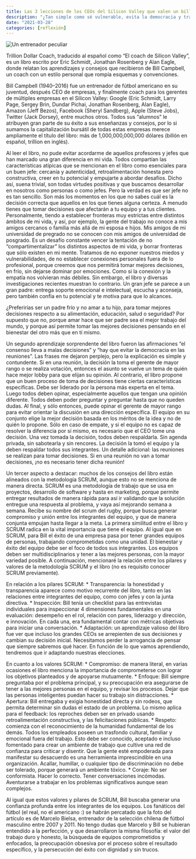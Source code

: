 ```yaml
---
title: Las 3 lecciones de los CEOs del Silicon Valley que valen un billón de dólares
description: "¿Tan simple como sé vulnerable, evita la democracia y trabaja en equipo?"
date: "2021-03-28"
categories: [reflexión]
---
```


![](../_images/2021-03-28-trillion-dollar-coach/bielsa.jpeg "Un entrenador peculiar")

Trillion Dollar Coach, traducido al español como “El coach de Silicon Valley”, es un libro escrito por Eric Schmidt, Jonathan Rosenberg y Alan Eagle, donde relatan los aprendizajes y consejos que recibieron de Bill Campbell, un coach con un estilo personal que rompía esquemas y convenciones.

Bill Campbell (1940–2016) fue un entrenador de fútbol americano en su juventud, después CEO de empresas, y finalmente coach para los gerentes de múltiples empresas en el Silicon Valley: Google (Eric Schmidt, Larry Page, Sergey Brin, Dundar Pichai, Jonathan Rosenberg, Alan Eagle), Amazon (Jeff Bezos), Facebook (Sheryl Sandberg), Apple (Steve Jobs), Twitter (Jack Dorsey), entre muchos otros. Todos sus “alumnos” le atribuyen gran parte de su éxito a sus enseñanzas y consejos, por lo si sumamos la capitalización bursátil de todas estas empresas merece ampliamente el título del libro: más de 1,000,000,000,000 dólares (billón en español, trillion en inglés).

Al leer el libro, no pude evitar acordarme de aquellos profesores y jefes que han marcado una gran diferencia en mi vida. Todos compartían las características atípicas que se mencionan en el libro como esenciales para un buen jefe: cercanía y autenticidad, retroalimentación honesta pero constructiva, creer en tu potencial y empujarte a abordar desafíos. Dicho así, suena trivial, son todas virtudes positivas y que buscamos desarrollar en nosotros como personas o como jefes. Pero la verdad es que ser jefe no es tan sencillo. Son más los momentos en los que no sabes cuál es la decisión correcta que aquellos en los que tienes alguna certeza. A menudo tienes que tomar decisiones que afectarán a tu equipo y a tus clientes. Personalmente, tiendo a establecer fronteras muy estrictas entre distintos ámbitos de mi vida, y así, por ejemplo, la gente del trabajo no conoce a mis amigos cercanos o familia más allá de mi esposa e hijos. Mis amigos de mi universidad de pregrado no se conocen con mis amigos de universidad de posgrado. Es un desafío constante vencer la tentación de no “compartimentalizar” los distintos aspectos de mi vida, y borrar fronteras que sólo existen en mi mente. Tratamos de no exponer nuestros miedos y vulnerabilidades, de no establecer conexiones personales fuera de lo profesional, porque creemos que nos permitirá tomar mejores decisiones, en frío, sin dejarse dominar por emociones. Como si la conexión y la empatía nos volvieran más débiles. Sin embargo, el libro y diversas investigaciones recientes muestran lo contrario.
Un gran jefe se parece a un gran padre: entrega soporte emocional e intelectual, escucha y aconseja, pero también confía en tu potencial y te motiva para que lo alcances.

¿Preferirías ser un padre frío y no amar a tu hijo, para tomar mejores decisiones respecto a su alimentación, educación, salud o seguridad? Por supuesto que no, porque amar hace que ser padre sea el mejor trabajo del mundo, y porque así permite tomar las mejores decisiones pensando en el bienestar del otro más que en tí mismo.

Un segundo aprendizaje sorprendente del libro fueron las afirmaciones “el consenso lleva a malas decisiones” y “hay que evitar la democracia en las reuniones”. Las frases me dejaron perplejo, pero la explicación es simple y contundente. Si en una reunión, la decisión la toma el gerente de mayor rango o se realiza votación, entonces el asunto se vuelve un tema de quién hace mejor lobby para que elijan su opinión. Al contrario, el libro propone que un buen proceso de toma de decisiones tiene ciertas características específicas. Debe ser liderado por la persona más experta en el tema. Luego todos deben opinar, especialmente aquellos que tengan una opinión diferente. Todos deben poder preguntar y preguntar hasta que no queden dudas. Al final, y sólo entonces, puede opinar el gerente de mayor rango para evitar orientar la discusión en una dirección específica. El equipo en su conjunto elige la mejor decisión basada en los méritos de la idea y no de quién lo propone. Sólo en caso de empate, y si el equipo no es capaz de resolver la diferencia por sí mismo, es necesario que el CEO tome una decisión. Una vez tomada la decisión, todos deben respaldarla. Sin agenda privada, sin sabotearla y sin rencores. La decisión la tomó el equipo y la deben respaldar todos sus integrantes. Un detalle adicional: las reuniones se realizan para tomar decisiones. Si en una reunión no van a tomar decisiones, ¡no es necesario tener dicha reunión!

Un tercer aspecto a destacar: muchos de los consejos del libro están alineados con la metodología SCRUM, aunque esto no se menciona de manera directa. SCRUM es una metodología de trabajo que se usa en proyectos, desarrollo de software y hasta en marketing, porque permite entregar resultados de manera rápida para así ir validando que la solución entregue una respuesta al problema, y vaya así mejorando semana a semana. Recibe su nombre del scrum del rugby, porque busca generar compromiso y unión entre los integrantes del equipo, y que de manera conjunta empujan hasta llegar a la meta. La primera similitud entre el libro y SCRUM radica en la vital importancia que tiene el equipo. Al igual que en SCRUM, para Bill el éxito de una empresa pasa por tener grandes equipos de personas, trabajando comprometidas como una unidad. El bienestar y éxito del equipo debe ser el foco de todos sus integrantes. Los equipos deben ser multidisciplinarios y tener a las mejores personas, con la mayor variedad posible. A continuación, mencionaré la relación entre los pilares y valores de la metodología SCRUM y el libro (no es requisito conocer SCRUM previamente).

En relación a los pilares SCRUM:
* Transparencia: la honestidad y transparencia aparece como motivo recurrente del libro, tanto en las relaciones entre integrantes del equipo, como con jefes y con la junta directiva.
* Inspección: Bill tenía un checklist para las entrevistas individuales para inspeccionar 4 dimensiones fundamentales en una evaluación: desempeño en el rol, relación con pares, liderazgo y dirección, e innovación. En cada una, era fundamental contar con métricas objetivas para iniciar una conversación.
* Adaptación: un aprendizaje valioso del libro fue ver que incluso los grandes CEOs se arrepienten de sus decisiones y cambian su decisión inicial. Necesitamos perder la arrogancia de pensar que siempre sabremos qué hacer. En función de lo que vamos aprendiendo, tendremos que ir adaptando nuestras elecciones.

En cuanto a los valores SCRUM:
* Compromiso: de manera literal, en varias ocasiones el libro menciona la importancia de comprometerse con lograr los objetivos planteados y de apoyarse mutuamente.
* Enfoque: Bill siempre preguntaba por el problema principal, y su preocupación era asegurarse de tener a las mejores personas en el equipo, y revisar los procesos. Dejar que las personas inteligentes puedan hacer su trabajo sin distracciones.
* Apertura: Bill entregaba y exigía honestidad directa y sin rodeos, que permita determinar sin dudas el estado de un problema. Lo mismo aplica para el feedback: los reproches deben ser en privado usando retroalimentación constructiva, y las felicitaciones públicas.
* Respeto: comienza con el reconocimiento de la humanidad fundamental de los demás. Todos los empleados poseen un trasfondo cultural, familiar y emocional fuera del trabajo. Esto debe ser conocido, aceptado e incluso fomentado para crear un ambiente de trabajo que cultive una red de confianza para criticar y disentir. Que la gente esté empoderada para manifestar su desacuerdo es una herramienta imprescindible en una organización. Acallar, humillar, o cualquier tipo de discriminación no debe ser tolerado, porque generará un ambiente tóxico.
* Coraje: No ser conformista. Hacer lo correcto. Tener conversaciones incómodas. Aventurarse a trabajar en los problemas significativos aunque sean complejos.

Al igual que estos valores y pilares de SCRUM, Bill buscaba generar una confianza profunda entre los integrantes de los equipos.
Los fanáticos del fútbol (el real, no el americano :) se habrán percatado que la foto del artículo es de Marcelo Bielsa, entrenador de la selección chilena de fútbol masculino entre 2007 y 2011. No tengo dudas que Marcelo y Bill se hubieran entendido a la perfección, y que desarrollaron la misma filosofía: el valor del trabajo duro y honesto, la búsqueda de equipos comprometidos y enfocados, la preocupación obsesiva por el proceso sobre el resultado específico, y la persecución del éxito con dignidad y sin trucos.